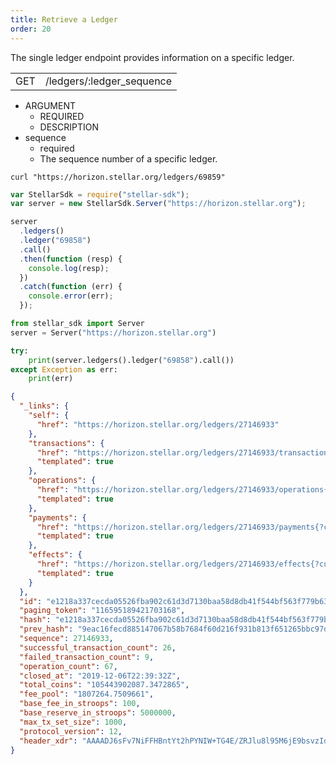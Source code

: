 ```yaml
---
title: Retrieve a Ledger
order: 20
---
```



The single ledger endpoint provides information on a specific ledger.

<Endpoint>


|     |                           |
| --- | ------------------------- |
| GET | /ledgers/:ledger_sequence |

</Endpoint>


<AttributeTable>


- ARGUMENT
  - REQUIRED
  - DESCRIPTION
- sequence
  - required
  - The sequence number of a specific ledger.

</AttributeTable>


<CodeExample title="Example Request">


```curl
curl "https://horizon.stellar.org/ledgers/69859"
```

```js
var StellarSdk = require("stellar-sdk");
var server = new StellarSdk.Server("https://horizon.stellar.org");

server
  .ledgers()
  .ledger("69858")
  .call()
  .then(function (resp) {
    console.log(resp);
  })
  .catch(function (err) {
    console.error(err);
  });
```

```python
from stellar_sdk import Server
server = Server("https://horizon.stellar.org")

try:
    print(server.ledgers().ledger("69858").call())
except Exception as err:
    print(err)
```

</CodeExample>


<ExampleResponse title="Example Response">


```json
{
  "_links": {
    "self": {
      "href": "https://horizon.stellar.org/ledgers/27146933"
    },
    "transactions": {
      "href": "https://horizon.stellar.org/ledgers/27146933/transactions{?cursor,limit,order}",
      "templated": true
    },
    "operations": {
      "href": "https://horizon.stellar.org/ledgers/27146933/operations{?cursor,limit,order}",
      "templated": true
    },
    "payments": {
      "href": "https://horizon.stellar.org/ledgers/27146933/payments{?cursor,limit,order}",
      "templated": true
    },
    "effects": {
      "href": "https://horizon.stellar.org/ledgers/27146933/effects{?cursor,limit,order}",
      "templated": true
    }
  },
  "id": "e1218a337cecda05526fba902c61d3d7130baa58d8db41f544bf563f779b6329",
  "paging_token": "116595189421703168",
  "hash": "e1218a337cecda05526fba902c61d3d7130baa58d8db41f544bf563f779b6329",
  "prev_hash": "9eac16fecd885147067b58b7684f60d216f931b813f651265bbc97de4cea313d",
  "sequence": 27146933,
  "successful_transaction_count": 26,
  "failed_transaction_count": 9,
  "operation_count": 67,
  "closed_at": "2019-12-06T22:39:32Z",
  "total_coins": "105443902087.3472865",
  "fee_pool": "1807264.7509661",
  "base_fee_in_stroops": 100,
  "base_reserve_in_stroops": 5000000,
  "max_tx_set_size": 1000,
  "protocol_version": 12,
  "header_xdr": "AAAADJ6sFv7NiFFHBntYt2hPYNIW+TG4E/ZRJlu8l95M6jE9bsvzId+Gtul2mNMW4UZQ+KqSb/nbN8F1CTxAfQsyUy8AAAAAXerYpAAAAAAAAAAAXQNpS8daKGZUeY5quYUcIiJZBMB7LiLsZJsEx9qw79fx99Bu/lk+sIePNUNcuOC2euthzfhLuWJ1nZBuoQFDjgGeOrUOoh6z7HlbYQAAEG/dvCadAAABFgAAAAAIOwAqAAAAZABMS0AAAAPooSNtHXJNJKKWlBtgkAM1LBxzlzYjIlS0xwpjP+uCi76fQj59wgTy0+xtx7O1qTb+W6zcI2zWZnrUU/8v8RZHFBfoo20QYKh95+wWr348yZAexZpdrjhyCxbChxlVTZOX6nZfIgcYBMnZRkOTCLdPO76yeqpDhqu9KrPe3YPTO3wAAAAA"
}
```

</ExampleResponse>

